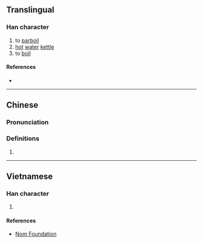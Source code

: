 {{character info/new}}
==Translingual==

===Han character===
{{Han char|rn=85|rad=水|as=02|sn=6|four=80232|canj=OE,XOE|ids=⿱入水}}

# to [[parboil]]
# [[hot]] [[water]] [[kettle]]
# to [[boil]]

====References====
* {{Han ref|kx=0604.091|dkj=17100|hdz=31547.040|uh=6C46|ud=27718|bh=C9F8|bd=51704}}

----

==Chinese==
{{zh-forms}}

===Pronunciation===
{{zh-pron
|m=cuān
|c=cyun1
|mc=
|oc=y
|cat=v,n
}}

===Definitions===
{{zh-hanzi}}

# {{rfdef|lang=zh}}

----

==Vietnamese==

===Han character===
{{vi-readings|rs=水02| hanviet = thoản}}

# {{defn|lang=vi|sort=水02}}

====References====
* [http://nomfoundation.org/common/nom_details.php?codepoint=6c46 Nom Foundation]